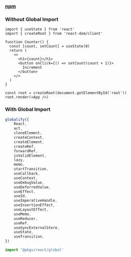 ### [npm](https://www.npmjs.com/package/react)

### Without Global Import
```tsx
import { useState } from 'react'
import { createRoot } from 'react-dom/client'

function Counter() {
  const [count, setCount] = useState(0)
  return (
    <>
      <h1>{count}</h1>
      <button onClick={() => setCount(count + 1)}>
        Increment
      </button>
    </>
  )
}

const root = createRoot(document.getElementById('root'))
root.render(<App />)
```

### With Global Import

```ts
globalify({
    React,
    act,
    cloneElement,
    createContext,
    createElement,
    createRef,
    forwardRef,
    isValidElement,
    lazy,
    memo,
    startTransition,
    useCallback,
    useContext,
    useDebugValue,
    useDeferredValue,
    useEffect,
    useId,
    useImperativeHandle,
    useInsertionEffect,
    useLayoutEffect,
    useMemo,
    useReducer,
    useRef,
    useSyncExternalStore,
    useState,
    useTransition,
})
```

```ts
import '@pkgs/react/global'
```